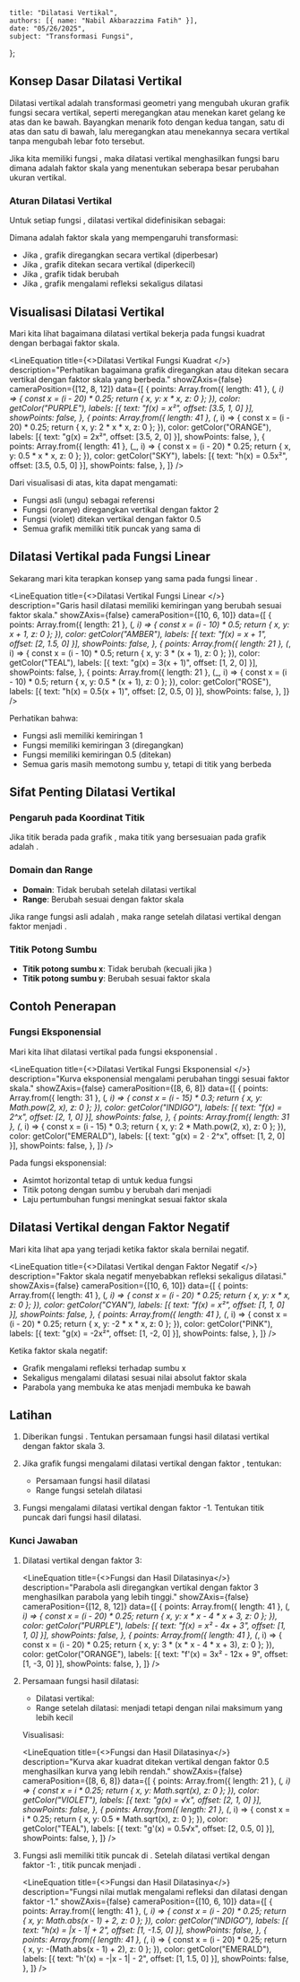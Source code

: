     title: "Dilatasi Vertikal",
    authors: [{ name: "Nabil Akbarazzima Fatih" }],
    date: "05/26/2025",
    subject: "Transformasi Fungsi",
};


## Konsep Dasar Dilatasi Vertikal

Dilatasi vertikal adalah transformasi geometri yang mengubah ukuran grafik fungsi secara vertikal, seperti meregangkan atau menekan karet gelang ke atas dan ke bawah. Bayangkan menarik foto dengan kedua tangan, satu di atas dan satu di bawah, lalu meregangkan atau menekannya secara vertikal tanpa mengubah lebar foto tersebut.

Jika kita memiliki fungsi <InlineMath math="f(x)" />, maka dilatasi vertikal menghasilkan fungsi baru <InlineMath math="g(x) = k \cdot f(x)" /> dimana <InlineMath math="k" /> adalah faktor skala yang menentukan seberapa besar perubahan ukuran vertikal.

### Aturan Dilatasi Vertikal

Untuk setiap fungsi <InlineMath math="f(x)" />, dilatasi vertikal didefinisikan sebagai:

<BlockMath math="g(x) = k \cdot f(x)" />

Dimana <InlineMath math="k" /> adalah faktor skala yang mempengaruhi transformasi:
- Jika <InlineMath math="k > 1" />, grafik diregangkan secara vertikal (diperbesar)
- Jika <InlineMath math="0 < k < 1" />, grafik ditekan secara vertikal (diperkecil)
- Jika <InlineMath math="k = 1" />, grafik tidak berubah
- Jika <InlineMath math="k < 0" />, grafik mengalami refleksi sekaligus dilatasi

## Visualisasi Dilatasi Vertikal

Mari kita lihat bagaimana dilatasi vertikal bekerja pada fungsi kuadrat <InlineMath math="f(x) = x^2" /> dengan berbagai faktor skala.

<LineEquation
  title={<>Dilatasi Vertikal Fungsi Kuadrat <InlineMath math="f(x) = x^2" /></>}
  description="Perhatikan bagaimana grafik diregangkan atau ditekan secara vertikal dengan faktor skala yang berbeda."
  showZAxis={false}
  cameraPosition={[12, 8, 12]}
  data={[
    {
      points: Array.from({ length: 41 }, (_, i) => {
        const x = (i - 20) * 0.25;
        return { x, y: x * x, z: 0 };
      }),
      color: getColor("PURPLE"),
      labels: [{ text: "f(x) = x²", offset: [3.5, 1, 0] }],
      showPoints: false,
    },
    {
      points: Array.from({ length: 41 }, (_, i) => {
        const x = (i - 20) * 0.25;
        return { x, y: 2 * x * x, z: 0 };
      }),
      color: getColor("ORANGE"),
      labels: [{ text: "g(x) = 2x²", offset: [3.5, 2, 0] }],
      showPoints: false,
    },
    {
      points: Array.from({ length: 41 }, (_, i) => {
        const x = (i - 20) * 0.25;
        return { x, y: 0.5 * x * x, z: 0 };
      }),
      color: getColor("SKY"),
      labels: [{ text: "h(x) = 0.5x²", offset: [3.5, 0.5, 0] }],
      showPoints: false,
    },
  ]}
/>

Dari visualisasi di atas, kita dapat mengamati:
- Fungsi asli <InlineMath math="f(x) = x^2" /> (ungu) sebagai referensi
- Fungsi <InlineMath math="g(x) = 2x^2" /> (oranye) diregangkan vertikal dengan faktor 2
- Fungsi <InlineMath math="h(x) = 0.5x^2" /> (violet) ditekan vertikal dengan faktor 0.5
- Semua grafik memiliki titik puncak yang sama di <InlineMath math="(0, 0)" />

## Dilatasi Vertikal pada Fungsi Linear

Sekarang mari kita terapkan konsep yang sama pada fungsi linear <InlineMath math="f(x) = x + 1" />.

<LineEquation
  title={<>Dilatasi Vertikal Fungsi Linear <InlineMath math="f(x) = x + 1" /></>}
  description="Garis hasil dilatasi memiliki kemiringan yang berubah sesuai faktor skala."
  showZAxis={false}
  cameraPosition={[10, 6, 10]}
  data={[
    {
      points: Array.from({ length: 21 }, (_, i) => {
        const x = (i - 10) * 0.5;
        return { x, y: x + 1, z: 0 };
      }),
      color: getColor("AMBER"),
      labels: [{ text: "f(x) = x + 1", offset: [2, 1.5, 0] }],
      showPoints: false,
    },
    {
      points: Array.from({ length: 21 }, (_, i) => {
        const x = (i - 10) * 0.5;
        return { x, y: 3 * (x + 1), z: 0 };
      }),
      color: getColor("TEAL"),
      labels: [{ text: "g(x) = 3(x + 1)", offset: [1, 2, 0] }],
      showPoints: false,
    },
    {
      points: Array.from({ length: 21 }, (_, i) => {
        const x = (i - 10) * 0.5;
        return { x, y: 0.5 * (x + 1), z: 0 };
      }),
      color: getColor("ROSE"),
      labels: [{ text: "h(x) = 0.5(x + 1)", offset: [2, 0.5, 0] }],
      showPoints: false,
    },
  ]}
/>

Perhatikan bahwa:
- Fungsi asli <InlineMath math="f(x) = x + 1" /> memiliki kemiringan 1
- Fungsi <InlineMath math="g(x) = 3(x + 1)" /> memiliki kemiringan 3 (diregangkan)
- Fungsi <InlineMath math="h(x) = 0.5(x + 1)" /> memiliki kemiringan 0.5 (ditekan)
- Semua garis masih memotong sumbu y, tetapi di titik yang berbeda

## Sifat Penting Dilatasi Vertikal

### Pengaruh pada Koordinat Titik

Jika titik <InlineMath math="(a, b)" /> berada pada grafik <InlineMath math="f(x)" />, maka titik yang bersesuaian pada grafik <InlineMath math="k \cdot f(x)" /> adalah <InlineMath math="(a, k \cdot b)" />.

### Domain dan Range

- **Domain**: Tidak berubah setelah dilatasi vertikal
- **Range**: Berubah sesuai dengan faktor skala <InlineMath math="k" />

Jika range fungsi asli adalah <InlineMath math="[c, d]" />, maka range setelah dilatasi vertikal dengan faktor <InlineMath math="k > 0" /> menjadi <InlineMath math="[k \cdot c, k \cdot d]" />.

### Titik Potong Sumbu

- **Titik potong sumbu x**: Tidak berubah (kecuali jika <InlineMath math="k = 0" />)
- **Titik potong sumbu y**: Berubah sesuai faktor skala

## Contoh Penerapan

### Fungsi Eksponensial

Mari kita lihat dilatasi vertikal pada fungsi eksponensial <InlineMath math="f(x) = 2^x" />.

<LineEquation
  title={<>Dilatasi Vertikal Fungsi Eksponensial <InlineMath math="f(x) = 2^x" /></>}
  description="Kurva eksponensial mengalami perubahan tinggi sesuai faktor skala."
  showZAxis={false}
  cameraPosition={[8, 6, 8]}
  data={[
    {
      points: Array.from({ length: 31 }, (_, i) => {
        const x = (i - 15) * 0.3;
        return { x, y: Math.pow(2, x), z: 0 };
      }),
      color: getColor("INDIGO"),
      labels: [{ text: "f(x) = 2^x", offset: [2, 1, 0] }],
      showPoints: false,
    },
    {
      points: Array.from({ length: 31 }, (_, i) => {
        const x = (i - 15) * 0.3;
        return { x, y: 2 * Math.pow(2, x), z: 0 };
      }),
      color: getColor("EMERALD"),
      labels: [{ text: "g(x) = 2 · 2^x", offset: [1, 2, 0] }],
      showPoints: false,
    },
  ]}
/>

Pada fungsi eksponensial:
- Asimtot horizontal tetap di <InlineMath math="y = 0" /> untuk kedua fungsi
- Titik potong dengan sumbu y berubah dari <InlineMath math="(0, 1)" /> menjadi <InlineMath math="(0, 2)" />
- Laju pertumbuhan fungsi meningkat sesuai faktor skala

## Dilatasi Vertikal dengan Faktor Negatif

Mari kita lihat apa yang terjadi ketika faktor skala bernilai negatif.

<LineEquation
  title={<>Dilatasi Vertikal dengan Faktor Negatif <InlineMath math="f(x) = x^2" /></>}
  description="Faktor skala negatif menyebabkan refleksi sekaligus dilatasi."
  showZAxis={false}
  cameraPosition={[10, 6, 10]}
  data={[
    {
      points: Array.from({ length: 41 }, (_, i) => {
        const x = (i - 20) * 0.25;
        return { x, y: x * x, z: 0 };
      }),
      color: getColor("CYAN"),
      labels: [{ text: "f(x) = x²", offset: [1, 1, 0] }],
      showPoints: false,
    },
    {
      points: Array.from({ length: 41 }, (_, i) => {
        const x = (i - 20) * 0.25;
        return { x, y: -2 * x * x, z: 0 };
      }),
      color: getColor("PINK"),
      labels: [{ text: "g(x) = -2x²", offset: [1, -2, 0] }],
      showPoints: false,
    },
  ]}
/>

Ketika faktor skala negatif:
- Grafik mengalami refleksi terhadap sumbu x
- Sekaligus mengalami dilatasi sesuai nilai absolut faktor skala
- Parabola yang membuka ke atas menjadi membuka ke bawah

## Latihan

1. Diberikan fungsi <InlineMath math="f(x) = x^2 - 4x + 3" />. Tentukan persamaan fungsi hasil dilatasi vertikal dengan faktor skala 3.

2. Jika grafik fungsi <InlineMath math="g(x) = \sqrt{x}" /> mengalami dilatasi vertikal dengan faktor <InlineMath math="\frac{1}{2}" />, tentukan:
   - Persamaan fungsi hasil dilatasi
   - Range fungsi setelah dilatasi

3. Fungsi <InlineMath math="h(x) = |x - 1| + 2" /> mengalami dilatasi vertikal dengan faktor -1. Tentukan titik puncak dari fungsi hasil dilatasi.

### Kunci Jawaban

1. Dilatasi vertikal dengan faktor 3: <InlineMath math="f'(x) = 3f(x) = 3(x^2 - 4x + 3) = 3x^2 - 12x + 9" />

   <LineEquation
     title={<>Fungsi <InlineMath math="f(x) = x^2 - 4x + 3" /> dan Hasil Dilatasinya</>}
     description="Parabola asli diregangkan vertikal dengan faktor 3 menghasilkan parabola yang lebih tinggi."
     showZAxis={false}
     cameraPosition={[12, 8, 12]}
     data={[
       {
         points: Array.from({ length: 41 }, (_, i) => {
           const x = (i - 20) * 0.25;
           return { x, y: x * x - 4 * x + 3, z: 0 };
         }),
         color: getColor("PURPLE"),
         labels: [{ text: "f(x) = x² - 4x + 3", offset: [1, 1, 0] }],
         showPoints: false,
       },
       {
         points: Array.from({ length: 41 }, (_, i) => {
           const x = (i - 20) * 0.25;
           return { x, y: 3 * (x * x - 4 * x + 3), z: 0 };
         }),
         color: getColor("ORANGE"),
         labels: [{ text: "f'(x) = 3x² - 12x + 9", offset: [1, -3, 0] }],
         showPoints: false,
       },
     ]}
   />

2. Persamaan fungsi hasil dilatasi:
    
   - Dilatasi vertikal: <InlineMath math="g'(x) = \frac{1}{2}g(x) = \frac{1}{2}\sqrt{x}" />
   - Range setelah dilatasi: <InlineMath math="[0, \infty)" /> menjadi <InlineMath math="[0, \infty)" /> tetapi dengan nilai maksimum yang lebih kecil

   Visualisasi:

   <LineEquation
     title={<>Fungsi <InlineMath math="g(x) = \sqrt{x}" /> dan Hasil Dilatasinya</>}
     description="Kurva akar kuadrat ditekan vertikal dengan faktor 0.5 menghasilkan kurva yang lebih rendah."
     showZAxis={false}
     cameraPosition={[8, 6, 8]}
     data={[
       {
         points: Array.from({ length: 21 }, (_, i) => {
           const x = i * 0.25;
           return { x, y: Math.sqrt(x), z: 0 };
         }),
         color: getColor("VIOLET"),
         labels: [{ text: "g(x) = √x", offset: [2, 1, 0] }],
         showPoints: false,
       },
       {
         points: Array.from({ length: 21 }, (_, i) => {
           const x = i * 0.25;
           return { x, y: 0.5 * Math.sqrt(x), z: 0 };
         }),
         color: getColor("TEAL"),
         labels: [{ text: "g'(x) = 0.5√x", offset: [2, 0.5, 0] }],
         showPoints: false,
       },
     ]}
   />

3. Fungsi asli <InlineMath math="h(x) = |x - 1| + 2" /> memiliki titik puncak di <InlineMath math="(1, 2)" />.
   Setelah dilatasi vertikal dengan faktor -1: <InlineMath math="h'(x) = -1 \cdot (|x - 1| + 2) = -|x - 1| - 2" />, titik puncak menjadi <InlineMath math="(1, -2)" />.

   <LineEquation
     title={<>Fungsi <InlineMath math="h(x) = |x - 1| + 2" /> dan Hasil Dilatasinya</>}
     description="Fungsi nilai mutlak mengalami refleksi dan dilatasi dengan faktor -1."
     showZAxis={false}
     cameraPosition={[10, 6, 10]}
     data={[
       {
         points: Array.from({ length: 41 }, (_, i) => {
           const x = (i - 20) * 0.25;
           return { x, y: Math.abs(x - 1) + 2, z: 0 };
         }),
         color: getColor("INDIGO"),
         labels: [{ text: "h(x) = |x - 1| + 2", offset: [1, -1.5, 0] }],
         showPoints: false,
       },
       {
         points: Array.from({ length: 41 }, (_, i) => {
           const x = (i - 20) * 0.25;
           return { x, y: -(Math.abs(x - 1) + 2), z: 0 };
         }),
         color: getColor("EMERALD"),
         labels: [{ text: "h'(x) = -|x - 1| - 2", offset: [1, 1.5, 0] }],
         showPoints: false,
       },
     ]}
   />  